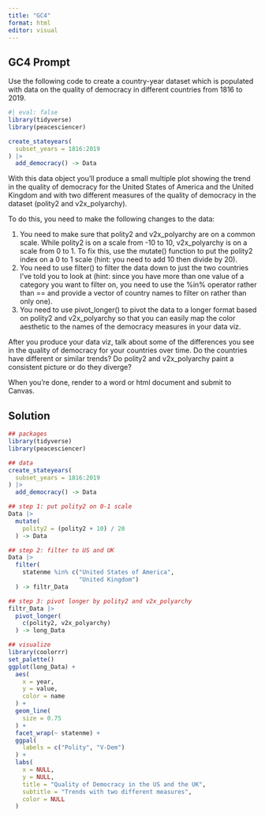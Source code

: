 ```yaml
---
title: "GC4"
format: html
editor: visual
---
```


## GC4 Prompt

Use the following code to create a country-year dataset which is populated with data on the quality of democracy in different countries from 1816 to 2019.

```r
#| eval: false
library(tidyverse)
library(peacesciencer)

create_stateyears(
  subset_years = 1816:2019
) |>
  add_democracy() -> Data
```

With this data object you'll produce a small multiple plot showing the trend in the quality of democracy for the United States of America and the United Kingdom and with two different measures of the quality of democracy in the dataset (polity2 and v2x_polyarchy).

To do this, you need to make the following changes to the data:

1.  You need to make sure that polity2 and v2x_polyarchy are on a common scale. While polity2 is on a scale from -10 to 10, v2x_polyarchy is on a scale from 0 to 1. To fix this, use the mutate() function to put the polity2 index on a 0 to 1 scale (hint: you need to add 10 then divide by 20).
2.  You need to use filter() to filter the data down to just the two countries I've told you to look at (hint: since you have more than one value of a category you want to filter on, you need to use the %in% operator rather than == and provide a vector of country names to filter on rather than only one).
3.  You need to use pivot_longer() to pivot the data to a longer format based on polity2 and v2x_polyarchy so that you can easily map the color aesthetic to the names of the democracy measures in your data viz.

After you produce your data viz, talk about some of the differences you see in the quality of democracy for your countries over time. Do the countries have different or similar trends? Do polity2 and v2x_polyarchy paint a consistent picture or do they diverge?

When you're done, render to a word or html document and submit to Canvas.

## Solution

```r
## packages
library(tidyverse)
library(peacesciencer)

## data
create_stateyears(
  subset_years = 1816:2019
) |>
  add_democracy() -> Data

## step 1: put polity2 on 0-1 scale
Data |>
  mutate(
    polity2 = (polity2 + 10) / 20
  ) -> Data

## step 2: filter to US and UK
Data |>
  filter(
    statenme %in% c("United States of America",
                    "United Kingdom")
  ) -> filtr_Data

## step 3: pivot longer by polity2 and v2x_polyarchy
filtr_Data |>
  pivot_longer(
    c(polity2, v2x_polyarchy)
  ) -> long_Data

## visualize
library(coolorrr)
set_palette()
ggplot(long_Data) +
  aes(
    x = year, 
    y = value,
    color = name
  ) +
  geom_line(
    size = 0.75
  ) +
  facet_wrap(~ statenme) +
  ggpal(
    labels = c("Polity", "V-Dem")
  ) +
  labs(
    x = NULL,
    y = NULL,
    title = "Quality of Democracy in the US and the UK",
    subtitle = "Trends with two different measures",
    color = NULL
  )
```
